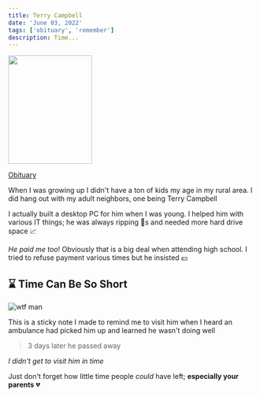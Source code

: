 ```yaml
---
title: Terry Campbell
date: 'June 03, 2022'
tags: ['obituary', 'remember']
description: Time...
---
```




  <Image
    src="https://dvg45c871tdz4.cloudfront.net/images/Terry-Campbell.jpg"
    width="170"
    height="220"
  />

[Obituary](https://www.tributearchive.com/obituaries/24908815/terry-campbell)

When I was growing up I didn't have a ton of kids my age in my rural area. I did hang out with my adult neighbors, one being Terry Campbell

I actually built a desktop PC for him when I was young. I helped him with various IT things; he was always ripping 📀s and needed more hard drive space 📈

_He paid me too_! Obviously that is a big deal when attending high school. I tried to refuse payment various times but he insisted 💵

## ⌛ Time Can Be So Short

  [//]: # (<Image)

[//]: # (  src="https://dvg45c871tdz4.cloudfront.net/images/PXL_20220531_143624589_2.jpg")

[//]: # (  width="282")

[//]: # (  height="286")

[//]: # (/>)

<div style={{width: 300, height: 300, position: 'relative'}}>
  <Image
    src="https://dvg45c871tdz4.cloudfront.net/images/PXL_20220531_143624589_2.jpg"
    alt="wtf man"
    layout='fill'
    objectFit='contain'
  />
</div>

This is a sticky note I made to remind me to visit him when I heard an ambulance had picked him up and learned he wasn't doing well

> 3 days later he passed away

_I didn't get to visit him in time_

Just don't forget how little time people _could_ have left; __especially your parents__ 💔
